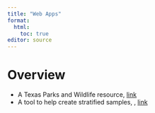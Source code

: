 ```yaml
---
title: "Web Apps"
format:
  html:
    toc: true
editor: source
---
```


# Overview

- A Texas Parks and Wildlife resource, [link](tpwd.qmd)
- A tool to help create stratified samples, , [link](strat-sampling-tool.qmd)
